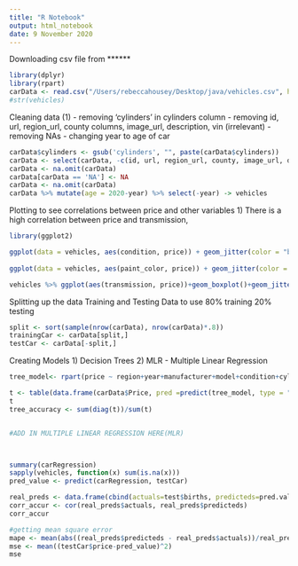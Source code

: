 ```yaml
---
title: "R Notebook"
output: html_notebook
date: 9 November 2020
---
```



Downloading csv file from ******
```r
library(dplyr)
library(rpart)
carData <- read.csv("/Users/rebeccahousey/Desktop/java/vehicles.csv", header = TRUE, sep = ',' ,na.strings = "", stringsAsFactors = FALSE)
#str(vehicles)

```
Cleaning data (1)
- removing 'cylinders' in cylinders column 
- removing id, url, region_url, county columns, image_url, description, vin (irrelevant)
- removing NAs 
- changing year to age of car

```r
carData$cylinders <- gsub('cylinders', "", paste(carData$cylinders))
carData <- select(carData, -c(id, url, region_url, county, image_url, description, vin))
carData <- na.omit(carData)
carData[carData == 'NA'] <- NA
carData <- na.omit(carData)
carData %>% mutate(age = 2020-year) %>% select(-year) -> vehicles

```

Plotting to see correlations between price and other variables
1) There is a high correlation between price and transmission, 
```r
library(ggplot2)

ggplot(data = vehicles, aes(condition, price)) + geom_jitter(color = "blue", alpha = 0.5) + theme_light() + scale_y_log10()
 
ggplot(data = vehicles, aes(paint_color, price)) + geom_jitter(color = "blue", alpha = 0.05) + theme_light() + ylim(4000,100000)

vehicles %>% ggplot(aes(transmission, price))+geom_boxplot()+geom_jitter(alpha=0.05)+ ylim(4000,100000)


```
Splitting up the data 
Training and Testing Data to use 80% training 20% testing
```r
split <- sort(sample(nrow(carData), nrow(carData)*.8))
trainingCar <- carData[split,]
testCar <- carData[-split,]
```
Creating Models 
1) Decision Trees
2) MLR - Multiple Linear Regression
```r
tree_model<- rpart(price ~ region+year+manufacturer+model+condition+cylinders+fuel+odometer+title_status+transmission+drive+size+type+paint_color+state+lat+long, data = carData, method = "class")

t <- table(data.frame(carData$Price, pred =predict(tree_model, type = "class")))
t
tree_accuracy <- sum(diag(t))/sum(t)


#ADD IN MULTIPLE LINEAR REGRESSION HERE(MLR)



summary(carRegression)
sapply(vehicles, function(x) sum(is.na(x)))
pred_value <- predict(carRegression, testCar)

real_preds <- data.frame(cbind(actuals=test$births, predicteds=pred.value))  
corr_accur <- cor(real_preds$actuals, real_preds$predicteds)  
corr_accur 

#getting mean square error
mape <- mean(abs((real_preds$predicteds - real_preds$actuals))/real_preds$actuals)
mse <- mean((testCar$price-pred_value)^2)
mse
```



```r

```






